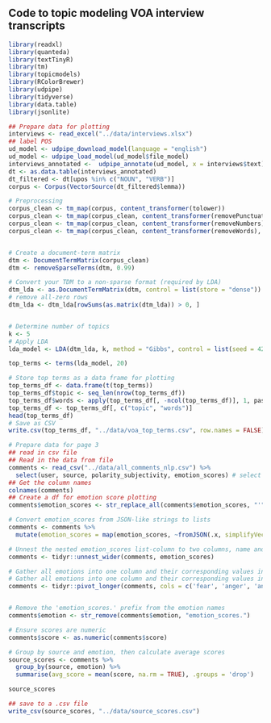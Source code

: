 ## Code to topic modeling VOA interview transcripts

```r
library(readxl)
library(quanteda)
library(textTinyR)
library(tm)
library(topicmodels)
library(RColorBrewer)
library(udpipe)
library(tidyverse)
library(data.table)
library(jsonlite)

## Prepare data for plotting
interviews <- read_excel("../data/interviews.xlsx")
## label POS
ud_model <- udpipe_download_model(language = "english")
ud_model <- udpipe_load_model(ud_model$file_model)
interviews_annotated <-  udpipe_annotate(ud_model, x = interviews$text)
dt <- as.data.table(interviews_annotated)
dt_filtered <- dt[upos %in% c("NOUN", "VERB")]
corpus <- Corpus(VectorSource(dt_filtered$lemma))

# Preprocessing
corpus_clean <- tm_map(corpus, content_transformer(tolower))
corpus_clean <- tm_map(corpus_clean, content_transformer(removePunctuation))
corpus_clean <- tm_map(corpus_clean, content_transformer(removeNumbers))
corpus_clean <- tm_map(corpus_clean, content_transformer(removeWords), stopwords("english"))


# Create a document-term matrix
dtm <- DocumentTermMatrix(corpus_clean)
dtm <- removeSparseTerms(dtm, 0.99) 

# Convert your TDM to a non-sparse format (required by LDA)
dtm_lda <- as.DocumentTermMatrix(dtm, control = list(store = "dense"))
# remove all-zero rows
dtm_lda <- dtm_lda[rowSums(as.matrix(dtm_lda)) > 0, ]


# Determine number of topics
k <- 5  
# Apply LDA
lda_model <- LDA(dtm_lda, k, method = "Gibbs", control = list(seed = 42))

top_terms <- terms(lda_model, 20)

# Store top terms as a data frame for plotting
top_terms_df <- data.frame(t(top_terms))
top_terms_df$topic <- seq_len(nrow(top_terms_df))
top_terms_df$words <- apply(top_terms_df[, -ncol(top_terms_df)], 1, paste, collapse = " ")
top_terms_df <- top_terms_df[, c("topic", "words")]
head(top_terms_df)
# Save as CSV
write.csv(top_terms_df, "../data/voa_top_terms.csv", row.names = FALSE)
```


```r
# Prepare data for page 3
## read in csv file
## Read in the data from file
comments <- read_csv("../data/all_comments_nlp.csv") %>%
  select(user, source, polarity_subjectivity, emotion_scores) # select only the columns needed for the app
## Get the column names
colnames(comments)
## Create a df for emotion score plotting
comments$emotion_scores <- str_replace_all(comments$emotion_scores, "'", "\"")

# Convert emotion_scores from JSON-like strings to lists
comments <- comments %>%
  mutate(emotion_scores = map(emotion_scores, ~fromJSON(.x, simplifyVector = TRUE)))

# Unnest the nested emotion_scores list-column to two columns, name and value
comments <- tidyr::unnest_wider(comments, emotion_scores)

# Gather all emotions into one column and their corresponding values into another column
# Gather all emotions into one column and their corresponding values into another column
comments <- tidyr::pivot_longer(comments, cols = c('fear', 'anger', 'anticip', 'trust', 'surprise', 'positive', 'negative', 'sadness', 'disgust', 'joy', 'anticipation'), names_to = "emotion", values_to = "score")


# Remove the 'emotion_scores.' prefix from the emotion names
comments$emotion <- str_remove(comments$emotion, "emotion_scores.")

# Ensure scores are numeric
comments$score <- as.numeric(comments$score)

# Group by source and emotion, then calculate average scores
source_scores <- comments %>%
  group_by(source, emotion) %>%
  summarise(avg_score = mean(score, na.rm = TRUE), .groups = 'drop') 

source_scores

## save to a .csv file
write_csv(source_scores, "../data/source_scores.csv")

```

